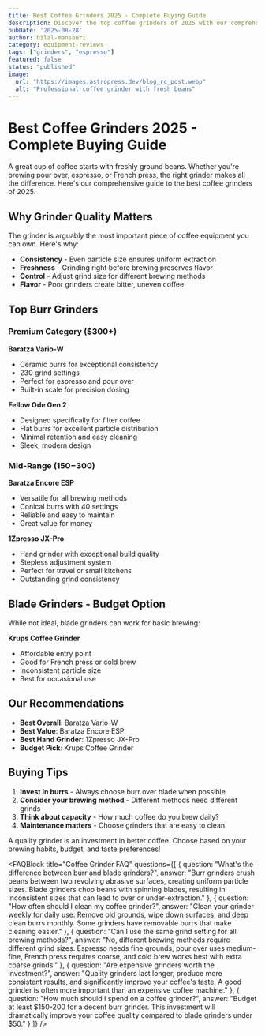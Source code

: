 ```yaml
---
title: Best Coffee Grinders 2025 - Complete Buying Guide
description: Discover the top coffee grinders of 2025 with our comprehensive review. From budget-friendly options to premium burr grinders, find your perfect match.
pubDate: '2025-08-28'
author: bilal-mansouri
category: equipment-reviews
tags: ["grinders", "espresso"]
featured: false
status: "published"
image:
  url: "https://images.astropress.dev/blog_rc_post.webp"
  alt: "Professional coffee grinder with fresh beans"
---
```


# Best Coffee Grinders 2025 - Complete Buying Guide

A great cup of coffee starts with freshly ground beans. Whether you're brewing pour over, espresso, or French press, the right grinder makes all the difference. Here's our comprehensive guide to the best coffee grinders of 2025.

## Why Grinder Quality Matters

The grinder is arguably the most important piece of coffee equipment you can own. Here's why:

- **Consistency** - Even particle size ensures uniform extraction
- **Freshness** - Grinding right before brewing preserves flavor
- **Control** - Adjust grind size for different brewing methods
- **Flavor** - Poor grinders create bitter, uneven coffee

## Top Burr Grinders

### Premium Category ($300+)

**Baratza Vario-W**
- Ceramic burrs for exceptional consistency
- 230 grind settings
- Perfect for espresso and pour over
- Built-in scale for precision dosing

**Fellow Ode Gen 2**
- Designed specifically for filter coffee
- Flat burrs for excellent particle distribution
- Minimal retention and easy cleaning
- Sleek, modern design

### Mid-Range ($150-$300)

**Baratza Encore ESP**
- Versatile for all brewing methods
- Conical burrs with 40 settings
- Reliable and easy to maintain
- Great value for money

**1Zpresso JX-Pro**
- Hand grinder with exceptional build quality
- Stepless adjustment system
- Perfect for travel or small kitchens
- Outstanding grind consistency

## Blade Grinders - Budget Option

While not ideal, blade grinders can work for basic brewing:

**Krups Coffee Grinder**
- Affordable entry point
- Good for French press or cold brew
- Inconsistent particle size
- Best for occasional use

## Our Recommendations

- **Best Overall**: Baratza Vario-W
- **Best Value**: Baratza Encore ESP  
- **Best Hand Grinder**: 1Zpresso JX-Pro
- **Budget Pick**: Krups Coffee Grinder

## Buying Tips

1. **Invest in burrs** - Always choose burr over blade when possible
2. **Consider your brewing method** - Different methods need different grinds
3. **Think about capacity** - How much coffee do you brew daily?
4. **Maintenance matters** - Choose grinders that are easy to clean

A quality grinder is an investment in better coffee. Choose based on your brewing habits, budget, and taste preferences!

<FAQBlock
  title="Coffee Grinder FAQ"
  questions={[
    {
      question: "What's the difference between burr and blade grinders?",
      answer: "Burr grinders crush beans between two revolving abrasive surfaces, creating uniform particle sizes. Blade grinders chop beans with spinning blades, resulting in inconsistent sizes that can lead to over or under-extraction."
    },
    {
      question: "How often should I clean my coffee grinder?",
      answer: "Clean your grinder weekly for daily use. Remove old grounds, wipe down surfaces, and deep clean burrs monthly. Some grinders have removable burrs that make cleaning easier."
    },
    {
      question: "Can I use the same grind setting for all brewing methods?",
      answer: "No, different brewing methods require different grind sizes. Espresso needs fine grounds, pour over uses medium-fine, French press requires coarse, and cold brew works best with extra coarse grinds."
    },
    {
      question: "Are expensive grinders worth the investment?",
      answer: "Quality grinders last longer, produce more consistent results, and significantly improve your coffee's taste. A good grinder is often more important than an expensive coffee machine."
    },
    {
      question: "How much should I spend on a coffee grinder?",
      answer: "Budget at least $150-200 for a decent burr grinder. This investment will dramatically improve your coffee quality compared to blade grinders under $50."
    }
  ]}
/>